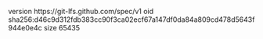 version https://git-lfs.github.com/spec/v1
oid sha256:d46c9d312fdb383cc90f3ca02ecf67a147df0da84a809cd478d5643f944e0e4c
size 65435

